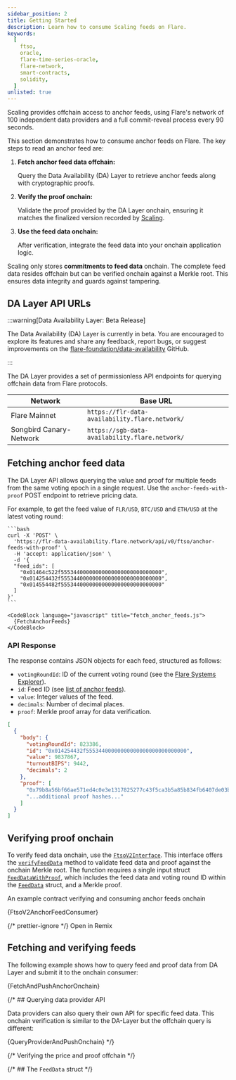 ```yaml
---
sidebar_position: 2
title: Getting Started
description: Learn how to consume Scaling feeds on Flare.
keywords:
  [
    ftso,
    oracle,
    flare-time-series-oracle,
    flare-network,
    smart-contracts,
    solidity,
  ]
unlisted: true
---
```



Scaling provides offchain access to anchor feeds, using Flare's network of 100 independent data providers and a full commit-reveal process every 90 seconds.

This section demonstrates how to consume anchor feeds on Flare. The key steps to read an anchor feed are:

1. **Fetch anchor feed data offchain:**

   Query the Data Availability (DA) Layer to retrieve anchor feeds along with cryptographic proofs.

2. **Verify the proof onchain:**

   Validate the proof provided by the DA Layer onchain, ensuring it matches the finalized version recorded by [Scaling](/ftso/scaling/overview).

3. **Use the feed data onchain:**

   After verification, integrate the feed data into your onchain application logic.

Scaling only stores **commitments to feed data** onchain. The complete feed data resides offchain but can be verified onchain against a Merkle root. This ensures data integrity and guards against tampering.

## DA Layer API URLs

:::warning[Data Availability Layer: Beta Release]

The Data Availability (DA) Layer is currently in beta.
You are encouraged to explore its features and share any feedback, report bugs, or suggest improvements on the [flare-foundation/data-availability](https://github.com/flare-foundation/data-availability) GitHub.

:::

The DA Layer provides a set of permissionless API endpoints for querying offchain data from Flare protocols.

| Network                 | Base URL                                       |
| ----------------------- | ---------------------------------------------- |
| Flare Mainnet           | `https://flr-data-availability.flare.network/` |
| Songbird Canary-Network | `https://sgb-data-availability.flare.network/` |

## Fetching anchor feed data

The DA Layer API allows querying the value and proof for multiple feeds from the same voting epoch in a single request. Use the `anchor-feeds-with-proof` POST endpoint to retrieve pricing data.

For example, to get the feed value of `FLR/USD`, `BTC/USD` and `ETH/USD` at the latest voting round:

<Tabs>
  <TabItem value="curl" label="curl" default>

    ```bash
    curl -X 'POST' \
      'https://flr-data-availability.flare.network/api/v0/ftso/anchor-feeds-with-proof' \
      -H 'accept: application/json' \
      -d '{
      "feed_ids": [
        "0x01464c522f55534400000000000000000000000000",
        "0x014254432f55534400000000000000000000000000",
        "0x014554482f55534400000000000000000000000000"
      ]
    }'
    ```

  </TabItem>
  <TabItem value="javascript" label="Javascript">

    <CodeBlock language="javascript" title="fetch_anchor_feeds.js">
      {FetchAnchorFeeds}
    </CodeBlock>

  </TabItem>

</Tabs>

### API Response

The response contains JSON objects for each feed, structured as follows:

- `votingRoundId`: ID of the current voting round (see the [Flare Systems Explorer](https://flare-systems-explorer.flare.network/voting-epoch)).
- `id`: Feed ID (see [list of anchor feeds](/ftso/scaling/anchor-feeds)).
- `value`: Integer values of the feed.
- `decimals`: Number of decimal places.
- `proof`: Merkle proof array for data verification.

```json
[
  {
    "body": {
      "votingRoundId": 823386,
      "id": "0x014254432f55534400000000000000000000000000",
      "value": 9837867,
      "turnoutBIPS": 9442,
      "decimals": 2
    },
    "proof": [
      "0x79b8a56bf66ae571ed4c0e3e1317825277c43f5ca3b5a85b834fb6407de03b63",
      "...additional proof hashes..."
    ]
  }
]
```

## Verifying proof onchain

To verify feed data onchain, use the [`FtsoV2Interface`](/ftso/solidity-reference/FtsoV2Interface). This interface offers the [`verifyFeedData`](/ftso/solidity-reference/FtsoV2Interface#verifyfeeddata) method to validate feed data and proof against the onchain Merkle root.
The function requires a single input struct [`FeedDataWithProof`](/ftso/solidity-reference/FtsoV2Interface#feeddatawithproof), which includes the feed data and voting round ID within the [`FeedData`](/ftso/solidity-reference/FtsoV2Interface#feeddata) struct, and a Merkle proof.

An example contract verifying and consuming anchor feeds onchain

<CodeBlock language="solidity" title="FtsoV2AnchorFeedConsumer.sol">
  {FtsoV2AnchorFeedConsumer}
</CodeBlock>

{/* prettier-ignore */}
<Remix fileName="FtsoV2AnchorFeedConsumer.sol">Open in Remix</Remix>

## Fetching and verifying feeds

The following example shows how to query feed and proof data from DA Layer and submit it to the onchain consumer:

<CodeBlock language="javascript" title="fetch_and_push_anchor_onchain.js">
  {FetchAndPushAnchorOnchain}
</CodeBlock>

{/\* ## Querying data provider API

Data providers can also query their own API for specific feed data. This onchain verification is similar to the DA-Layer but the offchain query is different:

<CodeBlock language="javascript" title="query_provider_and_push_onchain.js">
  {QueryProviderAndPushOnchain}
</CodeBlock> */}

{/* Verifying the price and proof offchain */}

{/* ## The `FeedData` struct */}
